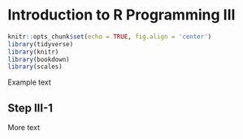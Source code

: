 # Introduction to R Programming III {#rprog3}


```r
knitr::opts_chunk$set(echo = TRUE, fig.align = 'center')
library(tidyverse)
library(knitr)
library(bookdown)
library(scales)
```

Example text  

## Step III-1

More text
